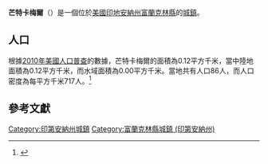 {{noteTA
|G1=USState
|G2=地名
|G3=Unit
}}
{{Infobox settlement
|name            = 芒特卡梅爾
|native_name = Mount Carmel
|settlement_type          = [[鎮|城鎮]]
|image_skyline            = Mtcarmel, Indiana.jpg
|imagesize                = 250px
|image_map                = Franklin County Indiana Incorporated and Unincorporated areas Mount Carmel Highlighted 1851354.svg
|mapsize                  = 250px
|subdivision_type         = [[世界政區索引|國家]]
|subdivision_type1        = [[美国州份|州份]]
|subdivision_type2        = [[印地安納州行政區劃|縣]]
|subdivision_name         = [[美国|美国]]
|subdivision_name1        = [[印地安納州|印地安納州]]
|subdivision_name2        = [[富蘭克林縣_(印地安納州)|富蘭克林縣]]
|elevation_ft             = 1020
|elevation_m              = 311
|timezone                 = [[北美东部时区|EST]]
|area_total_km2           = 0.12
|area_land_km2            = 0.12
|area_water_km2           = 0.00
|area_total_sq_mi         = 
|area_land_sq_mi          = 
|area_water_sq_mi         = 
|population_as_of         = [[2010年美國人口普查|2010]]
|population_footnotes     = 
|population_total         = 86
|population_density_km2   = auto
|population_density_sq_mi = auto
|utc_offset               = -5
|coordinates              = {{coord|39|24|27|N|84|52|32|W|display=inline,title}}
| coor_pinpoint           = 
| coordinates_footnotes   = 
|timezone_DST             = EDT
|utc_offset_DST           = -4
|postal_code_type         = [[美國郵區編號|郵區編號]]
|postal_code              = 
|area_code                = 
|blank_name = [[地名信息系统|GNIS ID]]
|blank_info = 439534<ref name="GNIS">{{cite gnis|439534|Mount Carmel}}</ref>
}}
'''芒特卡梅爾'''（{{lang-en|Mount Carmel}}）是一個位於[[美國|美國]][[印地安納州|印地安納州]][[富蘭克林縣_(印地安納州)|富蘭克林縣]]的[[鎮|城鎮]]。

== 人口 ==
根據[[2010年美國人口普查|2010年美國人口普查]]的數據，芒特卡梅爾的面積為0.12平方千米，當中陸地面積為0.12平方千米，而水域面積為0.00平方千米。當地共有人口86人，而人口密度為每平方千米717人。<ref name="GR8">{{cite web|url=http://factfinder2.census.gov|publisher=[[美国人口调查局|美国人口调查局]]|accessdate=2011-05-14|title=American FactFinder|archive-date=2013-09-11|archive-url=https://web.archive.org/web/20130911234518/http://factfinder2.census.gov/|dead-url=no}}</ref>

== 參考文獻 ==
{{reflist}}

{{富蘭克林縣 (印地安納州)}}
{{Authority control}}

{{DEFAULTSORT:Mount Carmel, Indiana}}
[[Category:印第安納州城鎮|Category:印第安納州城鎮]]
[[Category:富蘭克林縣城鎮_(印第安納州)|Category:富蘭克林縣城鎮 (印第安納州)]]

{{Indiana-geo-stub}}